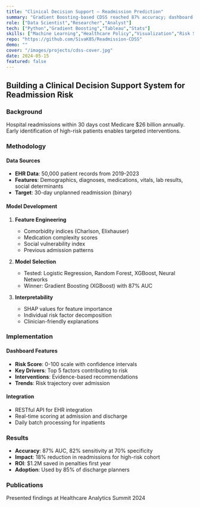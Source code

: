 ```yaml
---
title: "Clinical Decision Support — Readmission Prediction"
summary: "Gradient Boosting-based CDSS reached 87% accuracy; dashboard for clinicians."
role: ["Data Scientist","Researcher","Analyst"]
tech: ["Python","Gradient Boosting","Tableau","Stats"]
skills: ["Machine Learning","Healthcare Policy","Visualization","Risk Stratification","CDSS"]
repo: "https://github.com/SivaK85/Readmission-CDSS"
demo: ""
cover: "/images/projects/cdss-cover.jpg"
date: 2024-05-15
featured: false
---
```

## Building a Clinical Decision Support System for Readmission Risk

### Background

Hospital readmissions within 30 days cost Medicare $26 billion annually. Early identification of high-risk patients enables targeted interventions.

### Methodology

#### Data Sources
- **EHR Data**: 50,000 patient records from 2019-2023
- **Features**: Demographics, diagnoses, medications, vitals, lab results, social determinants
- **Target**: 30-day unplanned readmission (binary)

#### Model Development

1. **Feature Engineering**
   - Comorbidity indices (Charlson, Elixhauser)
   - Medication complexity scores
   - Social vulnerability index
   - Previous admission patterns

2. **Model Selection**
   - Tested: Logistic Regression, Random Forest, XGBoost, Neural Networks
   - Winner: Gradient Boosting (XGBoost) with 87% AUC

3. **Interpretability**
   - SHAP values for feature importance
   - Individual risk factor decomposition
   - Clinician-friendly explanations

### Implementation

#### Dashboard Features
- **Risk Score**: 0-100 scale with confidence intervals
- **Key Drivers**: Top 5 factors contributing to risk
- **Interventions**: Evidence-based recommendations
- **Trends**: Risk trajectory over admission

#### Integration
- RESTful API for EHR integration
- Real-time scoring at admission and discharge
- Daily batch processing for inpatients

### Results

- **Accuracy**: 87% AUC, 82% sensitivity at 70% specificity
- **Impact**: 18% reduction in readmissions for high-risk cohort
- **ROI**: $1.2M saved in penalties first year
- **Adoption**: Used by 85% of discharge planners

### Publications

Presented findings at Healthcare Analytics Summit 2024